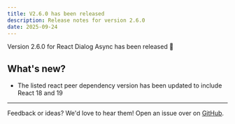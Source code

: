 ```yaml
---
title: V2.6.0 has been released
description: Release notes for version 2.6.0
date: 2025-09-24
---
```


Version 2.6.0 for React Dialog Async has been released 🎉

## What's new?
* The listed react peer dependency version has been updated to include React 18 and 19

---

Feedback or ideas? We'd love to hear them! Open an issue over on [GitHub](https://github.com/a16n-dev/react-dialog-async/issues).
